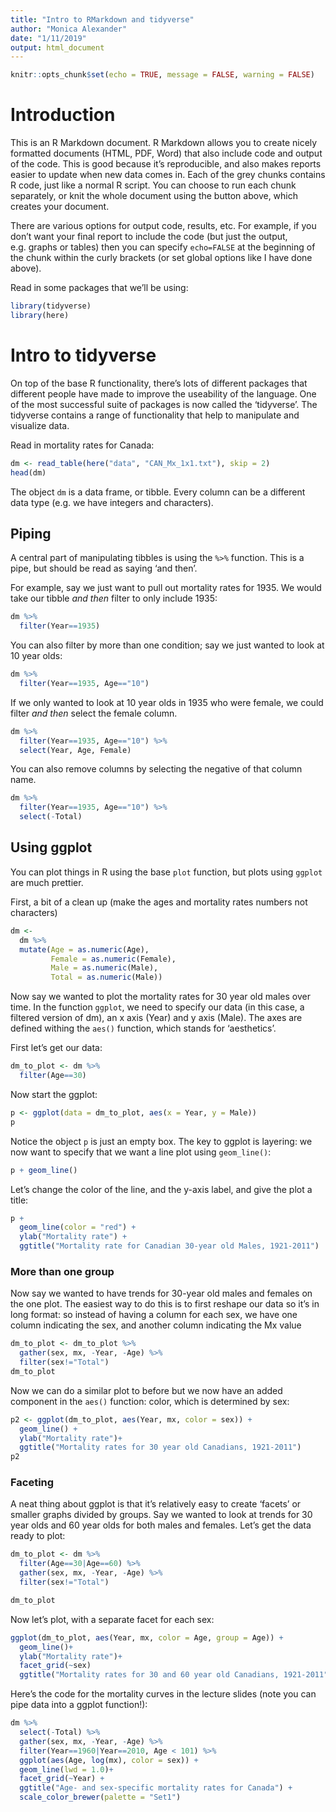 ```yaml
---
title: "Intro to RMarkdown and tidyverse"
author: "Monica Alexander"
date: "1/11/2019"
output: html_document
---
```


```r
knitr::opts_chunk$set(echo = TRUE, message = FALSE, warning = FALSE)
```

# Introduction

This is an R Markdown document. R Markdown allows you to create nicely formatted documents (HTML, PDF, Word) that also include code and output of the code. This is good because it's reproducible, and also makes reports easier to update when new data comes in. Each of the grey chunks contains R code, just like a normal R script. You can choose to run each chunk separately, or knit the whole document using the button above, which creates your document. 

There are various options for output code, results, etc. For example, if you don't want your final report to include the code (but just the output, e.g. graphs or tables) then you can specify `echo=FALSE` at the beginning of the chunk within the curly brackets (or set global options like I have done above). 

Read in some packages that we'll be using:

```r
library(tidyverse)
library(here)
```

# Intro to tidyverse

On top of the base R functionality, there's lots of different packages that different people have made to improve the useability of the language. One of the most successful suite of packages is now called the 'tidyverse'. The tidyverse contains a range of functionality that help to manipulate and visualize data. 

Read in mortality rates for Canada:

```r
dm <- read_table(here("data", "CAN_Mx_1x1.txt"), skip = 2)
head(dm)
```

The object `dm` is a data frame, or tibble. Every column can be a different data type (e.g. we have integers and characters). 

## Piping
A central part of manipulating tibbles is using the `%>%` function. This is a pipe, but should be read as saying 'and then'. 

For example, say we just want to pull out mortality rates for 1935. We would take our tibble *and then* filter to only include 1935:

```r
dm %>% 
  filter(Year==1935)
```

You can also filter by more than one condition; say we just wanted to look at 10 year olds:

```r
dm %>% 
  filter(Year==1935, Age=="10")
```

If we only wanted to look at 10 year olds in 1935 who were female, we could filter *and then* select the female column.

```r
dm %>% 
  filter(Year==1935, Age=="10") %>% 
  select(Year, Age, Female)
```
You can also remove columns by selecting the negative of that column name. 

```r
dm %>% 
  filter(Year==1935, Age=="10") %>% 
  select(-Total)
```

## Using ggplot

You can plot things in R using the base `plot` function, but plots using `ggplot` are much prettier. 

First, a bit of a clean up (make the ages and mortality rates numbers not characters)

```r
dm <- 
  dm %>% 
  mutate(Age = as.numeric(Age), 
         Female = as.numeric(Female), 
         Male = as.numeric(Male),
         Total = as.numeric(Male))
```

Now say we wanted to plot the mortality rates for 30 year old males over time. In the function `ggplot`, we need to specify our data (in this case, a filtered version of dm), an x axis (Year) and y axis (Male). The axes are defined withing the `aes()` function, which stands for 'aesthetics'.

First let's get our data:

```r
dm_to_plot <- dm %>% 
  filter(Age==30) 
```

Now start the ggplot:

```r
p <- ggplot(data = dm_to_plot, aes(x = Year, y = Male))
p
```

Notice the object `p` is just an empty box. The key to ggplot is layering: we now want to specify that we want a line plot using `geom_line()`:

```r
p + geom_line()
```

Let's change the color of the line, and the y-axis label, and give the plot a title:

```r
p + 
  geom_line(color = "red") + 
  ylab("Mortality rate") + 
  ggtitle("Mortality rate for Canadian 30-year old Males, 1921-2011")
```


### More than one group

Now say we wanted to have trends for 30-year old males and females on the one plot. The easiest way to do this is to first reshape our data so it's in long format: so instead of having a column for each sex, we have one column indicating the sex, and another column indicating the Mx value

```r
dm_to_plot <- dm_to_plot %>% 
  gather(sex, mx, -Year, -Age) %>% 
  filter(sex!="Total")
dm_to_plot
```

Now we can do a similar plot to before but we now have an added component in the `aes()` function: color, which is determined by sex:

```r
p2 <- ggplot(dm_to_plot, aes(Year, mx, color = sex)) +
  geom_line() + 
  ylab("Mortality rate")+
  ggtitle("Mortality rates for 30 year old Canadians, 1921-2011")
p2
```

### Faceting

A neat thing about ggplot is that it's relatively easy to create 'facets' or smaller graphs divided by groups. Say we wanted to look at trends for 30 year olds and 60 year olds for both males and females. Let's get the data ready to plot:

```r
dm_to_plot <- dm %>% 
  filter(Age==30|Age==60) %>% 
  gather(sex, mx, -Year, -Age) %>% 
  filter(sex!="Total")

dm_to_plot
```

Now let's plot, with a separate facet for each sex:

```r
ggplot(dm_to_plot, aes(Year, mx, color = Age, group = Age)) + 
  geom_line()+
  ylab("Mortality rate")+
  facet_grid(~sex)
  ggtitle("Mortality rates for 30 and 60 year old Canadians, 1921-2011")
```

Here's the code for the mortality curves in the lecture slides (note you can pipe data into a ggplot function!):

```r
dm %>% 
  select(-Total) %>% 
  gather(sex, mx, -Year, -Age) %>% 
  filter(Year==1960|Year==2010, Age < 101) %>% 
  ggplot(aes(Age, log(mx), color = sex)) +  
  geom_line(lwd = 1.0)+ 
  facet_grid(~Year) + 
  ggtitle("Age- and sex-specific mortality rates for Canada") + 
  scale_color_brewer(palette = "Set1") 
```

